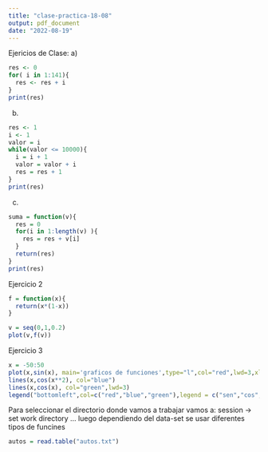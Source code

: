 ```yaml
---
title: "clase-practica-18-08"
output: pdf_document
date: "2022-08-19"
---
```


Ejericios de Clase:
a)
```r
res <- 0
for( i in 1:141){
  res <- res + i 
}
print(res) 
```

b)
```r
res <- 1
i <- 1
valor = i
while(valor <= 10000){
  i = i + 1 
  valor = valor + i 
  res = res + 1
}
print(res)
```

c)
```r
suma = function(v){
  res = 0
  for(i in 1:length(v) ){
    res = res + v[i]   
  }
  return(res) 
}
print(res)
```

Ejercicio 2 
```r
f = function(x){
  return(x*(1-x))
}

v = seq(0,1,0.2)
plot(v,f(v))
```

Ejercicio 3 
```r
x = -50:50 
plot(x,sin(x), main='graficos de funciones',type="l",col="red",lwd=3,xlab="",ylab="")
lines(x,cos(x**2), col="blue")
lines(x,cos(x), col="green",lwd=3)
legend("bottomleft",col=c("red","blue","green"),legend = c("sen","cos","cos(x**2)"),lwd=3)
```
Para seleccionar el directorio donde vamos a trabajar vamos a: 
session -> set work directory ... 
luego dependiendo del data-set se usar diferentes tipos de funcines 

```r
autos = read.table("autos.txt")
```
